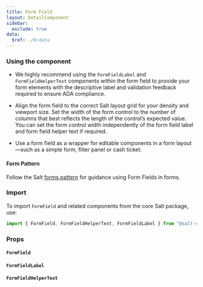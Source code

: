 ```yaml
---
title: Form Field
layout: DetailComponent
sidebar:
  exclude: true
data:
  $ref: ./#/data
---
```


### Using the component

- We highly recommend using the `FormFieldLabel` and `FormFieldHelperText` components within the form field to provide your form elements with the descriptive label and validation feedback required to ensure ADA compliance.

- Align the form field to the correct Salt layout grid for your density and viewport size. Set the width of the form control to the number of columns that best reflects the length of the control’s expected value. You can set the form control width independently of the form field label and form field helper text if required.

- Use a form field as a wrapper for editable components in a form layout—such as a simple form, filter panel or cash ticket.

#### Form Pattern

Follow the Salt [forms pattern](/salt/patterns/forms) for guidance using Form Fields in forms.

### Import

To import `FormField` and related components from the core Salt package, use:

```js
import { FormField, FormFieldHelperText, FormFieldLabel } from "@salt-ds/core";
```

### Props

#### `FormField`

<PropsTable componentName="FormField" />

#### `FormFieldLabel`

<PropsTable componentName="FormFieldLabel" />

#### `FormFieldHelperText`

<PropsTable componentName="FormFieldHelperText" />
